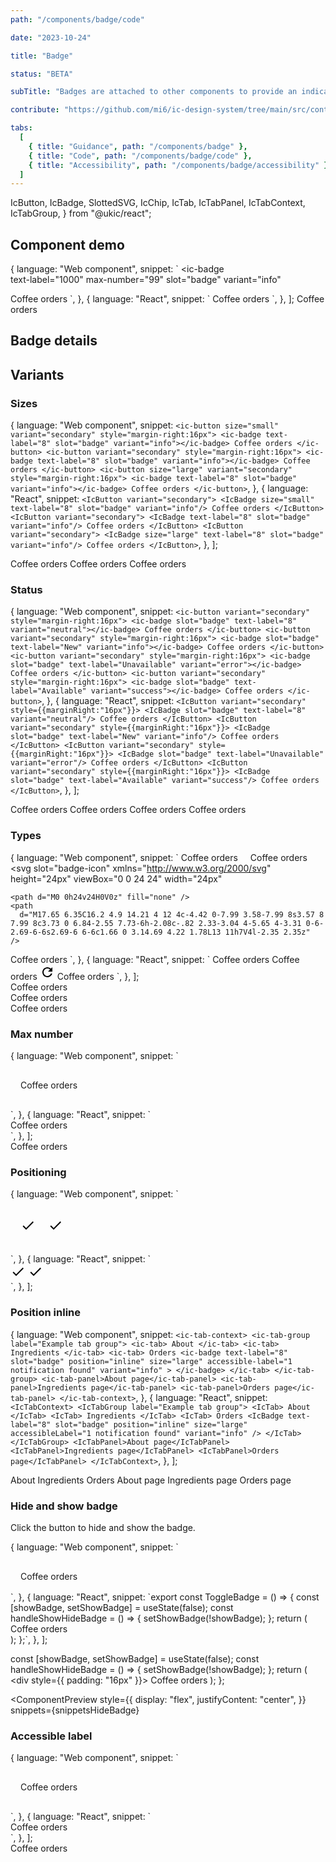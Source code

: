 ```yaml
---
path: "/components/badge/code"

date: "2023-10-24"

title: "Badge"

status: "BETA"

subTitle: "Badges are attached to other components to provide an indication that something new is available, or that something has changed."

contribute: "https://github.com/mi6/ic-design-system/tree/main/src/content/structured/components/badge"

tabs:
  [
    { title: "Guidance", path: "/components/badge" },
    { title: "Code", path: "/components/badge/code" },
    { title: "Accessibility", path: "/components/badge/accessibility" },
  ]
---
```


  IcButton,
  IcBadge,
  SlottedSVG,
  IcChip,
  IcTab,
  IcTabPanel,
  IcTabContext,
  IcTabGroup,
} from "@ukic/react";

## Component demo

  {
    language: "Web component",
    snippet: `<ic-button variant="secondary" style="margin-right:16px">
  <ic-badge       
    text-label="1000"
    max-number="99"
    slot="badge"
    variant="info"
  >
  </ic-badge>
  Coffee orders
</ic-button>`,
  },
  {
    language: "React",
    snippet: `<IcButton variant="secondary" style={{marginRight:"16px"}}>
  <IcBadge
    text-label="1000"
    max-number="99"
    slot="badge"
    variant="info"
  />
  Coffee orders
</IcButton>`,
  },
];

<ComponentPreview snippets={snippetsDefault}>
  <IcButton variant="secondary" style={{ marginRight: "16px" }}>
    <IcBadge text-label="1000" max-number="99" slot="badge" variant="info" />
    Coffee orders
  </IcButton>
</ComponentPreview>

## Badge details

<ComponentDetails component="ic-badge" />

## Variants

### Sizes

  {
    language: "Web component",
    snippet: `<ic-button size="small" variant="secondary" style="margin-right:16px">
  <ic-badge text-label="8" slot="badge" variant="info"></ic-badge>
  Coffee orders
</ic-button>
<ic-button variant="secondary" style="margin-right:16px">
  <ic-badge text-label="8" slot="badge" variant="info"></ic-badge>
  Coffee orders
</ic-button>
<ic-button size="large" variant="secondary" style="margin-right:16px">
  <ic-badge text-label="8" slot="badge" variant="info"></ic-badge>
  Coffee orders
</ic-button>`,
  },
  {
    language: "React",
    snippet: `<IcButton variant="secondary">
  <IcBadge size="small" text-label="8" slot="badge" variant="info"/>
  Coffee orders
</IcButton>
<IcButton variant="secondary">
  <IcBadge text-label="8" slot="badge" variant="info"/>
  Coffee orders
</IcButton>
<IcButton variant="secondary">
  <IcBadge size="large" text-label="8" slot="badge" variant="info"/>
  Coffee orders
</IcButton>`,
  },
];

<ComponentPreview snippets={snippetsSizes}>
  <IcButton size="small" variant="secondary" style={{ marginRight: "16px" }}>
    <IcBadge text-label="8" slot="badge" variant="info" size="small" />
    Coffee orders
  </IcButton>
  <IcButton variant="secondary" style={{ marginRight: "16px" }}>
    <IcBadge text-label="8" slot="badge" variant="info" size="default" />
    Coffee orders
  </IcButton>
  <IcButton size="large" variant="secondary">
    <IcBadge text-label="8" slot="badge" variant="info" size="large" />
    Coffee orders
  </IcButton>
</ComponentPreview>

### Status

  {
    language: "Web component",
    snippet: `<ic-button variant="secondary" style="margin-right:16px">
  <ic-badge slot="badge" text-label="8" variant="neutral"></ic-badge>
  Coffee orders
</ic-button>
<ic-button variant="secondary" style="margin-right:16px">
  <ic-badge slot="badge" text-label="New" variant="info"></ic-badge>
  Coffee orders
</ic-button>
<ic-button variant="secondary" style="margin-right:16px">
  <ic-badge slot="badge" text-label="Unavailable" variant="error"></ic-badge>
  Coffee orders
</ic-button>
<ic-button variant="secondary" style="margin-right:16px">
  <ic-badge slot="badge" text-label="Available" variant="success"></ic-badge>
  Coffee orders
</ic-button>`,
  },
  {
    language: "React",
    snippet: `<IcButton variant="secondary" style={{marginRight:"16px"}}>
  <IcBadge slot="badge" text-label="8" variant="neutral"/>
  Coffee orders
</IcButton>
<IcButton variant="secondary" style={{marginRight:"16px"}}>
  <IcBadge slot="badge" text-label="New" variant="info"/>
  Coffee orders
</IcButton>
<IcButton variant="secondary" style={{marginRight:"16px"}}>
  <IcBadge slot="badge" text-label="Unavailable" variant="error"/>
  Coffee orders
</IcButton>
<IcButton variant="secondary" style={{marginRight:"16px"}}>
  <IcBadge slot="badge" text-label="Available" variant="success"/>
  Coffee orders
</IcButton>`,
  },
];

<ComponentPreview snippets={snippetsStatus}>
  <IcButton variant="secondary" style={{ marginRight: "16px" }}>
    <IcBadge slot="badge" text-label="8" variant="neutral" />
    Coffee orders
  </IcButton>
  <IcButton variant="secondary" style={{ marginRight: "16px" }}>
    <IcBadge slot="badge" text-label="New" variant="info" />
    Coffee orders
  </IcButton>
  <IcButton variant="secondary" style={{ marginRight: "16px" }}>
    <IcBadge slot="badge" text-label="Unavailable" variant="error" />
    Coffee orders
  </IcButton>
  <IcButton variant="secondary" style={{ marginRight: "16px" }}>
    <IcBadge slot="badge" text-label="Available" variant="success" />
    Coffee orders
  </IcButton>
</ComponentPreview>

### Types

  {
    language: "Web component",
    snippet: `<ic-button variant="secondary" style="margin-right:16px">
  <ic-badge slot="badge" type="text" text-label="8" variant="info"></ic-badge>
  Coffee orders
</ic-button>
<ic-button variant="secondary" style="margin-right:16px">
  <ic-badge slot="badge" type="dot" variant="info"></ic-badge>
  Coffee orders
</ic-button>
<ic-button variant="secondary" style="margin-right:16px">
<ic-badge type="icon" slot="badge" variant="info"></ic-badge>
  <svg
    slot="badge-icon"
    xmlns="http://www.w3.org/2000/svg"
    height="24px"
    viewBox="0 0 24 24"
    width="24px"
  >
    <path d="M0 0h24v24H0V0z" fill="none" />
    <path
      d="M17.65 6.35C16.2 4.9 14.21 4 12 4c-4.42 0-7.99 3.58-7.99 8s3.57 8 7.99 8c3.73 0 6.84-2.55 7.73-6h-2.08c-.82 2.33-3.04 4-5.65 4-3.31 0-6-2.69-6-6s2.69-6 6-6c1.66 0 3.14.69 4.22 1.78L13 11h7V4l-2.35 2.35z"
    />
  </svg> 
  Coffee orders
</ic-button>`,
  },
  {
    language: "React",
    snippet: `<IcButton variant="secondary" style={{marginRight:"16px"}}>
  <IcBadge slot="badge" type="text" text-label="8" variant="info"/>
  Coffee orders
</IcButton>
<IcButton variant="secondary" style={{marginRight:"16px"}}>
  <IcBadge slot="badge" type="dot" variant="info"/>
  Coffee orders
</IcButton>
<IcButton variant="secondary" style={{marginRight:"16px"}}>
  <IcBadge type="icon" slot="badge" variant="info">
    <svg
      slot="badge-icon"
      xmlns="http://www.w3.org/2000/svg"
      height="24px"
      viewBox="0 0 24 24"
      width="24px"
    >
      <path d="M0 0h24v24H0V0z" fill="none" />
      <path
        d="M17.65 6.35C16.2 4.9 14.21 4 12 4c-4.42 0-7.99 3.58-7.99 8s3.57 8 7.99 8c3.73 0 6.84-2.55 7.73-6h-2.08c-.82 2.33-3.04 4-5.65 4-3.31 0-6-2.69-6-6s2.69-6 6-6c1.66 0 3.14.69 4.22 1.78L13 11h7V4l-2.35 2.35z"
      />
    </svg>
  </IcBadge>
  Coffee orders
</IcButton>`,
  },
];

<ComponentPreview snippets={snippetsInformation}>
  <div style={{ padding: "16px" }}>
    <IcButton variant="secondary" style={{ marginRight: "16px" }}>
      <IcBadge text-label="8" slot="badge" type="text" variant="info" />
      Coffee orders
    </IcButton>
  </div>
  <div style={{ padding: "16px" }}>
    <IcButton variant="secondary" style={{ marginRight: "16px" }}>
      <IcBadge type="dot" slot="badge" variant="info" />
      Coffee orders
    </IcButton>
  </div>
  <div style={{ padding: "16px" }}>
    <IcButton variant="secondary" style={{ marginRight: "16px" }}>
      <IcBadge type="icon" slot="badge" variant="info">
        <SlottedSVG
          width="24px"
          height="24px"
          slot="badge-icon"
          viewBox="0 0 24 24"
        >
          <path d="M0 0h24v24H0V0z" fill="none" />
          <path d="M17.65 6.35C16.2 4.9 14.21 4 12 4c-4.42 0-7.99 3.58-7.99 8s3.57 8 7.99 8c3.73 0 6.84-2.55 7.73-6h-2.08c-.82 2.33-3.04 4-5.65 4-3.31 0-6-2.69-6-6s2.69-6 6-6c1.66 0 3.14.69 4.22 1.78L13 11h7V4l-2.35 2.35z" />
        </SlottedSVG>
      </IcBadge>
      Coffee orders
    </IcButton>
  </div>
</ComponentPreview>

### Max number

  {
    language: "Web component",
    snippet: `<div style="padding:16px;">
  <ic-button variant="secondary" style="margin-right:16px">
    <ic-badge 
      text-label="1000" 
      max-number="99" 
      slot="badge" 
      variant="info"
    >
    </ic-badge>
    Coffee orders
  </ic-button>
</div>`,
  },
  {
    language: "React",
    snippet: `<div style={{padding:"16px"}}>
  <IcButton variant="secondary" style={{marginRight:"16px"}}>
    <IcBadge
      text-label="1000"
      max-number="99"
      slot="badge"
      variant="info"
    />
    Coffee orders
  </IcButton>
</div>`,
  },
];

<ComponentPreview snippets={snippetsMaxNumber}>
  <div style={{ padding: "16px" }}>
    <IcButton variant="secondary" style={{ marginRight: "16px" }}>
      <IcBadge text-label="1000" max-number="99" slot="badge" variant="info" />
      Coffee orders
    </IcButton>
  </div>
</ComponentPreview>

### Positioning

  {
    language: "Web component",
    snippet: `<div style="padding:16px;">
  <ic-chip label="Americano" style="margin-right:16px;">
    <ic-badge 
      type="icon" 
      slot="badge" 
      position="near" 
      variant="success"
    >
    </ic-badge>
      <svg
        slot="badge-icon"
        xmlns="http://www.w3.org/2000/svg"
        height="24px"
        viewBox="0 0 24 24"
        width="24px"
      >
        <path d="M21,7L9,19L3.5,13.5L4.91,12.09L9,16.17L19.59,5.59L21,7Z"/>
      </svg> 
  </ic-chip>
    <ic-chip label="Americano" style="margin-right:16px;">
    <ic-badge 
      type="icon" 
      slot="badge" 
      position="far" 
      variant="success"
    >
    </ic-badge>
      <svg
        slot="badge-icon"
        xmlns="http://www.w3.org/2000/svg"
        height="24px"
        viewBox="0 0 24 24"
        width="24px"
      >
        <path d="M21,7L9,19L3.5,13.5L4.91,12.09L9,16.17L19.59,5.59L21,7Z"/>
      </svg> 
  </ic-chip>
</div>`,
  },
  {
    language: "React",
    snippet: `<div style={{padding:"16px"}}>
  <IcChip label="Americano" style={{marginRight:"16px"}}>
    <IcBadge
      type="icon"
      slot="badge"
      position="near"
      variant="success"
    />
      <svg
        slot="badge-icon"
        xmlns="http://www.w3.org/2000/svg"
        height="24px"
        viewBox="0 0 24 24"
        width="24px"
      >
        <path d="M21,7L9,19L3.5,13.5L4.91,12.09L9,16.17L19.59,5.59L21,7Z"/>
      </svg> 
  </IcChip>
    <IcChip label="Americano" style={{marginRight:"16px"}}>
    <IcBadge
      type="icon"
      slot="badge"
      position="far"
      variant="success"
    />
      <svg
        slot="badge-icon"
        xmlns="http://www.w3.org/2000/svg"
        height="24px"
        viewBox="0 0 24 24"
        width="24px"
      >
        <path d="M21,7L9,19L3.5,13.5L4.91,12.09L9,16.17L19.59,5.59L21,7Z"/>
      </svg> 
  </IcChip>
</div>`,
  },
];

<ComponentPreview snippets={snippetsNear}>
  <div style={{ display: "grid" }}>
    <div style={{ padding: "16px" }}>
      <IcChip label="Americano" style={{ marginRight: "16px" }}>
        <IcBadge type="icon" slot="badge" position="near" variant="success">
          <SlottedSVG
            width="24px"
            height="24px"
            slot="badge-icon"
            viewBox="0 0 24 24"
          >
            <path d="M21,7L9,19L3.5,13.5L4.91,12.09L9,16.17L19.59,5.59L21,7Z" />
          </SlottedSVG>
        </IcBadge>
      </IcChip>
      <IcChip label="Americano" style={{ marginRight: "16px" }}>
        <IcBadge type="icon" slot="badge" position="far" variant="success">
          <SlottedSVG
            width="24px"
            height="24px"
            slot="badge-icon"
            viewBox="0 0 24 24"
          >
            <path d="M21,7L9,19L3.5,13.5L4.91,12.09L9,16.17L19.59,5.59L21,7Z" />
          </SlottedSVG>
        </IcBadge>
      </IcChip>
    </div>
  </div>
</ComponentPreview>

### Position inline

  {
    language: "Web component",
    snippet: `<ic-tab-context>
  <ic-tab-group label="Example tab group">
    <ic-tab> About
    </ic-tab>
    <ic-tab>
    Ingredients
    </ic-tab>
    <ic-tab>
    Orders
      <ic-badge
        text-label="8"
        slot="badge"
        position="inline"
        size="large"
        accessible-label="1 notification found"
        variant="info"
      >
      </ic-badge>
    </ic-tab>
  </ic-tab-group>
  <ic-tab-panel>About page</ic-tab-panel>
  <ic-tab-panel>Ingredients page</ic-tab-panel>
  <ic-tab-panel>Orders page</ic-tab-panel>
</ic-tab-context>`,
  },
  {
    language: "React",
    snippet: `<IcTabContext>
  <IcTabGroup label="Example tab group">
    <IcTab>
    About
    </IcTab>
    <IcTab>
    Ingredients
    </IcTab>
    <IcTab>
    Orders
      <IcBadge
        text-label="8"
        slot="badge"
        position="inline"
        size="large"
        accessibleLabel="1 notification found"
        variant="info"
      />
    </IcTab>
  </IcTabGroup>
  <IcTabPanel>About page</IcTabPanel>
  <IcTabPanel>Ingredients page</IcTabPanel>
  <IcTabPanel>Orders page</IcTabPanel>
</IcTabContext>`,
  },
];

<ComponentPreview snippets={snippetsInline}>
  <IcTabContext>
    <IcTabGroup label="Example tab group">
      <IcTab>About</IcTab>
      <IcTab>Ingredients</IcTab>
      <IcTab>
        Orders
        <IcBadge
          text-label="8"
          slot="badge"
          position="inline"
          size="large"
          accessibleLabel="1 notification found"
          variant="info"
        />
      </IcTab>
    </IcTabGroup>
    <IcTabPanel>About page</IcTabPanel>
    <IcTabPanel>Ingredients page</IcTabPanel>
    <IcTabPanel>Orders page</IcTabPanel>
  </IcTabContext>
</ComponentPreview>

### Hide and show badge

Click the button to hide and show the badge.

  {
    language: "Web component",
    snippet: `<script>
  function showHideBadge() {
    badge = document.querySelector("ic-badge");
    if (badge.classList.contains("show")) {
      badge.visible = false;
    } else {
      badge.visible = true;
    }
  }
</script>
<div style="padding:16px;">
  <ic-button variant="secondary" onclick="showHideBadge()">
    <ic-badge text-label="8" slot="badge"></ic-badge>
    Coffee orders
  </ic-button>
</div> `,
  },
  {
    language: "React",
    snippet: `export const ToggleBadge = () => {
  const [showBadge, setShowBadge] = useState(false);
  const handleShowHideBadge = () => {
    setShowBadge(!showBadge);
  };
  return (
    <div style={{ padding: '16px' }}>
      <IcButton variant="secondary" onClick={handleShowHideBadge}>
        <IcBadge
          variant="info"
          textLabel="8"
          slot="badge"
          visible={showBadge}
        />
        Coffee orders
      </IcButton>
    </div>
  );
};`,
  },
];

  const [showBadge, setShowBadge] = useState(false);
  const handleShowHideBadge = () => {
    setShowBadge(!showBadge);
  };
  return (
    <div style={{ padding: "16px" }}>
      <IcButton variant="secondary" onClick={handleShowHideBadge}>
        <IcBadge
          variant="info"
          textLabel="8"
          slot="badge"
          visible={showBadge}
        />
        Coffee orders
      </IcButton>
    </div>
  );
};

<ComponentPreview
  style={{
    display: "flex",
    justifyContent: "center",
  }}
  snippets={snippetsHideBadge}
>
  <ToggleBadge />
</ComponentPreview>

### Accessible label

  {
    language: "Web component",
    snippet: `<div style="padding:16px;">
  <ic-button variant="secondary" style="margin-right:16px"> 
    <ic-badge
      text-label="8"
      slot="badge"
      size="large"
      variant="info"
      accessible-label="8 coffee orders found"
    >
    </ic-badge>
    Coffee orders
  </ic-button>
</div>`,
  },
  {
    language: "React",
    snippet: `<div style={{padding:"16px"}}>
  <IcButton variant="secondary" style={{marginRight:"16px"}}>
    <IcBadge
      text-label="8"
      slot="badge"
      size="large"
      variant="info"
      accessible-label="8 coffee orders found"
    />
    Coffee orders
  </IcButton>
</div>`,
  },
];

<ComponentPreview snippets={snippetsAccessibleLabel}>
  <div style={{ padding: "16px" }}>
    <IcButton variant="secondary" style={{ marginRight: "16px" }}>
      <IcBadge
        text-label="8"
        slot="badge"
        size="large"
        accessible-label="8 coffee orders found"
        variant="info"
      />
      Coffee orders
    </IcButton>
  </div>
</ComponentPreview>
